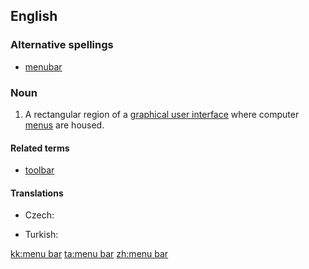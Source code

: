 ==English==
{{wikipedia}}

===Alternative spellings===
* [[menubar]]

===Noun===
{{en-noun|sg=[[menu]] [[bar]]}}

# {{graphical user interface}} A rectangular region of a [[graphical user interface]] where computer [[menu]]s are housed.

====Related terms====
* [[toolbar]]

====Translations====
{{trans-top|rectangular region of a graphical user interface where computer menus are housed}}
* Czech: {{t-|cs|panel nabídek|m}}
{{trans-mid}}
* Turkish: {{t|tr|menü çubuğu}}
{{trans-bottom}}

[[kk:menu bar]]
[[ta:menu bar]]
[[zh:menu bar]]